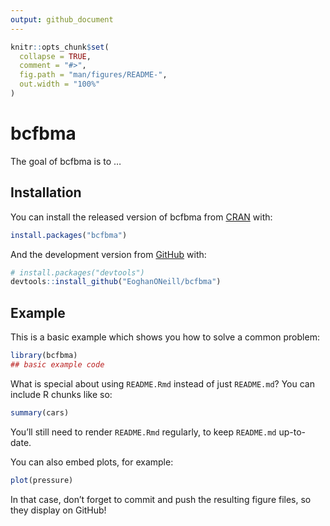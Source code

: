 ```yaml
---
output: github_document
---
```


<!-- README.md is generated from README.Rmd. Please edit that file -->

```r
knitr::opts_chunk$set(
  collapse = TRUE,
  comment = "#>",
  fig.path = "man/figures/README-",
  out.width = "100%"
)
```
# bcfbma

<!-- badges: start -->
<!-- badges: end -->

The goal of bcfbma is to ...

## Installation

You can install the released version of bcfbma from [CRAN](https://CRAN.R-project.org) with:

``` r
install.packages("bcfbma")
```

And the development version from [GitHub](https://github.com/) with:

``` r
# install.packages("devtools")
devtools::install_github("EoghanONeill/bcfbma")
```
## Example

This is a basic example which shows you how to solve a common problem:

```r
library(bcfbma)
## basic example code
```

What is special about using `README.Rmd` instead of just `README.md`? You can include R chunks like so:

```r
summary(cars)
```

You'll still need to render `README.Rmd` regularly, to keep `README.md` up-to-date.

You can also embed plots, for example:

```r
plot(pressure)
```

In that case, don't forget to commit and push the resulting figure files, so they display on GitHub!
